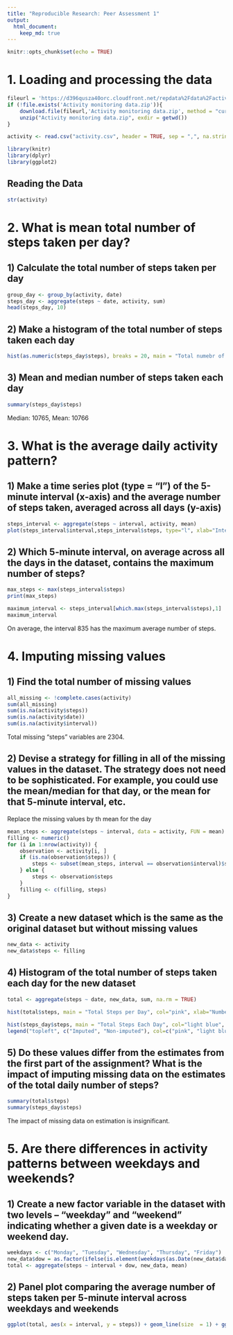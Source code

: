 ```yaml
---
title: "Reproducible Research: Peer Assessment 1"
output: 
  html_document:
    keep_md: true
---
```



```r
knitr::opts_chunk$set(echo = TRUE)
```


# 1. Loading and processing the data
```r

fileurl = 'https://d396qusza40orc.cloudfront.net/repdata%2Fdata%2Factivity.zip'
if (!file.exists('Activity monitoring data.zip')){
    download.file(fileurl,'Activity monitoring data.zip', method = "curl")
    unzip("Activity monitoring data.zip", exdir = getwd())
}

activity <- read.csv("activity.csv", header = TRUE, sep = ",", na.strings = "NA")

library(knitr)
library(dplyr)
library(ggplot2)
```

## Reading the Data
```r
str(activity)
```

# 2. What is mean total number of steps taken per day?
## 1) Calculate the total number of steps taken per day
```r
group_day <- group_by(activity, date)
steps_day <- aggregate(steps ~ date, activity, sum)
head(steps_day, 10)
```

## 2) Make a histogram of the total number of steps taken each day
```r
hist(as.numeric(steps_day$steps), breaks = 20, main = "Total numebr of steps per day", xlab = "Number of steps", col = "pink" )
```

## 3) Mean and median number of steps taken each day
```r
summary(steps_day$steps)
```
Median: 10765, Mean: 10766


# 3. What is the average daily activity pattern?
## 1) Make a time series plot (type = "l") of the 5-minute interval (x-axis) and the average number of steps taken, averaged across all days (y-axis)
```r
steps_interval <- aggregate(steps ~ interval, activity, mean)
plot(steps_interval$interval,steps_interval$steps, type="l", xlab="Interval", ylab="Average number of Steps",main="Average Number of Steps taken", col = "red")
```

## 2) Which 5-minute interval, on average across all the days in the dataset, contains the maximum number of steps?
```r
max_steps <- max(steps_interval$steps)
print(max_steps)

maximum_interval <- steps_interval[which.max(steps_interval$steps),1]
maximum_interval
```
On average, the interval 835 has the maximum average number of steps.

# 4. Imputing missing values
## 1) Find the total number of missing values
```r
all_missing <- !complete.cases(activity)
sum(all_missing)
sum(is.na(activity$steps))
sum(is.na(activity$date))
sum(is.na(activity$interval))
```
Total missing "steps" variables are 2304.

## 2) Devise a strategy for filling in all of the missing values in the dataset. The strategy does not need to be sophisticated. For example, you could use the mean/median for that day, or the mean for that 5-minute interval, etc.
Replace the missing values by th mean for the day
```r
mean_steps <- aggregate(steps ~ interval, data = activity, FUN = mean)
filling <- numeric()
for (i in 1:nrow(activity)) {
    observation <- activity[i, ]
    if (is.na(observation$steps)) {
        steps <- subset(mean_steps, interval == observation$interval)$steps
    } else {
        steps <- observation$steps
    }
    filling <- c(filling, steps)
}
```

## 3) Create a new dataset which is the same as the original dataset but without missing values
```r
new_data <- activity
new_data$steps <- filling
```

## 4) Histogram of the total number of steps taken each day for the new dataset
```r
total <- aggregate(steps ~ date, new_data, sum, na.rm = TRUE)

hist(total$steps, main = "Total Steps per Day", col="pink", xlab="Number of Steps")

hist(steps_day$steps, main = "Total Steps Each Day", col="light blue", xlab="Number of Steps", add=TRUE)
legend("topleft", c("Imputed", "Non-imputed"), col=c("pink", "light blue"), lwd=10)
```

## 5) Do these values differ from the estimates from the first part of the assignment? What is the impact of imputing missing data on the estimates of the total daily number of steps?
```r
summary(total$steps)
summary(steps_day$steps)
```
The impact of missing data on estimation is insignificant.

# 5. Are there differences in activity patterns between weekdays and weekends?

## 1) Create a new factor variable in the dataset with two levels – “weekday” and “weekend” indicating whether a given date is a weekday or weekend day.
```r
weekdays <- c("Monday", "Tuesday", "Wednesday", "Thursday", "Friday")
new_data$dow = as.factor(ifelse(is.element(weekdays(as.Date(new_data$date)),weekdays), "Weekday", "Weekend"))
total <- aggregate(steps ~ interval + dow, new_data, mean)
```

## 2) Panel plot comparing the average number of steps taken per 5-minute interval across weekdays and weekends
```r
ggplot(total, aes(x = interval, y = steps)) + geom_line(size  = 1) + ggtitle("Average number of Steps taken per Day by Interval") + ylab("Mean steps") + facet_grid(. ~ dow)
```
